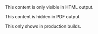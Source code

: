 ::: {.content-visible when-format="html"}
This content is only visible in HTML output.
:::

::: {.content-hidden when-format="pdf"}
This content is hidden in PDF output.
:::

::: {.content-visible when-profile="production"}
This only shows in production builds.
:::
